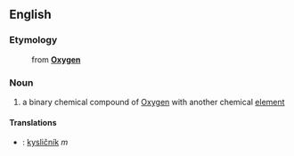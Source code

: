 ==English==
===Etymology===
:from '''[[Oxygen]]'''
===Noun===
# a binary chemical compound of [[Oxygen]] with another chemical [[element]]
====Translations====
*{{sk}}: [[kysličník#Slovak|kysličník]] ''m''